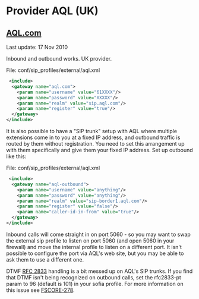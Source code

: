
# Provider AQL (UK) 

 

## [AQL.com](http://AQL.com)

Last update: 17 Nov 2010

Inbound and outbound works. UK provider.

File: conf/sip\_profiles/external/aql.xml

```xml
 <include>
  <gateway name="aql.com">
    <param name="username" value="61XXXX"/>
    <param name="password" value="XXXXX"/>
    <param name="realm" value="sip.aql.com"/>
    <param name="register" value="true"/>
  </gateway>
</include> 
```

It is also possible to have a "SIP trunk" setup with AQL where multiple extensions come in to you at a fixed IP address, and outbound traffic is routed by them without registration. You need to set this arrangement up with them specifically and give them your fixed IP address. Set up outbound like this:

File: conf/sip\_profiles/external/aql.xml

```xml
 <include>
  <gateway name="aql-outbound">
    <param name="username" value="anything"/>
    <param name="password" value="anything"/>
    <param name="realm" value="sip-border1.aql.com"/>
    <param name="register" value="false"/>
    <param name="caller-id-in-from" value="true"/>
  </gateway>
</include> 
```

Inbound calls will come straight in on port 5060 - so you may want to swap the external sip profile to listen on port 5060 (and open 5060 in your firewall) and move the internal profile to listen on a different port. It isn't possible to configure the port via AQL's web site, but you may be able to ask them to use a different one.

DTMF [RFC 2833](https://tools.ietf.org/html/rfc2833) handling is a bit messed up on AQL's SIP trunks. If you find that DTMF isn't being recognized on outbound calls, set the rfc2833-pt param to 96 (default is 101) in your sofia profile. For more information on this issue see [FSCORE-278](http://jira.freeswitch.org/browse/FSCORE-278).


